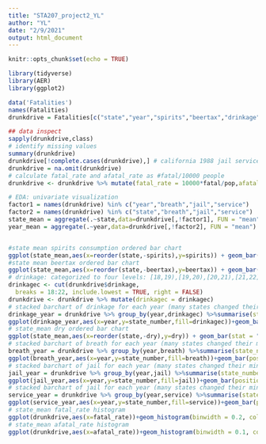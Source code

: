 ```yaml
---
title: "STA207_project2_YL"
author: "YL"
date: "2/9/2021"
output: html_document
---
```


```r
knitr::opts_chunk$set(echo = TRUE)
```

```r
library(tidyverse)
library(AER)
library(ggplot2)
```

```r
data('Fatalities')
names(Fatalities)
drunkdrive = Fatalities[c("state","year","spirits","beertax","drinkage","dry","breath","jail","service","fatal","nfatal","afatal","pop")]
```

```r
## data inspect
sapply(drunkdrive,class)
# identify missing values
summary(drunkdrive)
drunkdrive[!complete.cases(drunkdrive),] # california 1988 jail service
drunkdrive = na.omit(drunkdrive)
# calculate fatal_rate and afatal_rate as #fatal/10000 people
drunkdrive <- drunkdrive %>% mutate(fatal_rate = 10000*fatal/pop,afatal_rate = 10000*afatal/pop)
```

```r
# EDA: univariate visualization
factor1 = names(drunkdrive) %in% c("year","breath","jail","service")
factor2 = names(drunkdrive) %in% c("state","breath","jail","service")
state_mean = aggregate(.~state,data=drunkdrive[,!factor1], FUN = "mean")
year_mean = aggregate(.~year,data=drunkdrive[,!factor2], FUN = "mean")


#state mean spirits consumption ordered bar chart
ggplot(state_mean,aes(x=reorder(state,-spirits),y=spirits)) + geom_bar(stat = "identity",fill = "steelblue")+theme(axis.text.x = element_text(angle=45))
#state mean beertax ordered bar chart
ggplot(state_mean,aes(x=reorder(state,-beertax),y=beertax)) + geom_bar(stat = "identity",fill = "steelblue")+theme(axis.text.x = element_text(angle=45))
# drinkage: categorized to four levels: [18,19),[19,20),[20,21),[21,22])
drinkagec <- cut(drunkdrive$drinkage,
  breaks = 18:22, include.lowest = TRUE, right = FALSE)
drunkdrive <- drunkdrive %>% mutate(drinkagec = drinkagec)
# stacked barchart of drinkage for each year (many states changed their min. drinking age over yers)
drinkage_year = drunkdrive %>% group_by(year,drinkagec) %>%summarise(state_number = n())
ggplot(drinkage_year,aes(x=year,y=state_number,fill=drinkagec))+geom_bar(position="Fill",stat="identity") + labs(y="Percent of states", legend = "Minium drinking age") + scale_fill_brewer(palette="Blues")
# state_mean dry ordered bar chart
ggplot(state_mean,aes(x=reorder(state,-dry),y=dry)) + geom_bar(stat = "identity",fill = "steelblue")+theme(axis.text.x = element_text(angle=45))
# stacked barchart of breath for each year (many states changed their min. drinking age over yers)
breath_year = drunkdrive %>% group_by(year,breath) %>%summarise(state_number = n())
ggplot(breath_year,aes(x=year,y=state_number,fill=breath))+geom_bar(position="Fill",stat="identity") + labs(y="Percent of states", legend = "Prelim breath test law?") + scale_fill_brewer(palette="Blues")
# stacked barchart of jail for each year (many states changed their min. drinking age over yers)
jail_year = drunkdrive %>% group_by(year,jail) %>%summarise(state_number = n())
ggplot(jail_year,aes(x=year,y=state_number,fill=jail))+geom_bar(position="Fill",stat="identity") + labs(y="Percent of states", legend = "Mandatory jail sentence?") + scale_fill_brewer(palette="Blues")
# stacked barchart of jail for each year (many states changed their min. drinking age over yers)
service_year = drunkdrive %>% group_by(year,service) %>%summarise(state_number = n())
ggplot(service_year,aes(x=year,y=state_number,fill=service))+geom_bar(position="Fill",stat="identity") + labs(y="Percent of states", legend = "Mandatory community service?") + scale_fill_brewer(palette="Blues")
# state_mean fatal_rate histogram
ggplot(drunkdrive,aes(x=fatal_rate))+geom_histogram(binwidth = 0.2, color='steelblue',fill='steelblue1')
# state_mean afatal_rate histogram
ggplot(drunkdrive,aes(x=afatal_rate))+geom_histogram(binwidth = 0.1, color='steelblue',fill='steelblue1')
```

